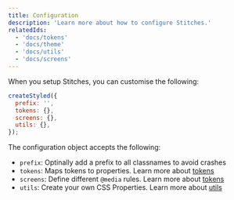 ```yaml
---
title: Configuration
description: 'Learn more about how to configure Stitches.'
relatedIds:
  - 'docs/tokens'
  - 'docs/theme'
  - 'docs/utils'
  - 'docs/screens'
---
```


When you setup Stitches, you can customise the following:

```js
createStyled({
  prefix: '',
  tokens: {},
  screens: {},
  utils: {},
});
```

The configuration object accepts the following:

- `prefix`: Optinally add a prefix to all classnames to avoid crashes
- `tokens`: Maps tokens to properties. Learn more about [tokens](/docs/tokens)
- `screens`: Define different `@media` rules. Learn more about [tokens](/docs/screens)
- `utils`: Create your own CSS Properties. Learn more about [utils](/docs/utils)
